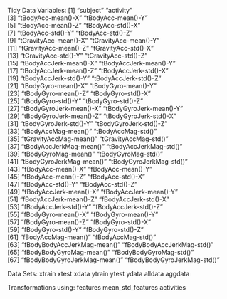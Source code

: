 Tidy Data Variables:
 [1] "subject"                     "activity"                   
 [3] "tBodyAcc-mean()-X"           "tBodyAcc-mean()-Y"          
 [5] "tBodyAcc-mean()-Z"           "tBodyAcc-std()-X"           
 [7] "tBodyAcc-std()-Y"            "tBodyAcc-std()-Z"           
 [9] "tGravityAcc-mean()-X"        "tGravityAcc-mean()-Y"       
[11] "tGravityAcc-mean()-Z"        "tGravityAcc-std()-X"        
[13] "tGravityAcc-std()-Y"         "tGravityAcc-std()-Z"        
[15] "tBodyAccJerk-mean()-X"       "tBodyAccJerk-mean()-Y"      
[17] "tBodyAccJerk-mean()-Z"       "tBodyAccJerk-std()-X"       
[19] "tBodyAccJerk-std()-Y"        "tBodyAccJerk-std()-Z"       
[21] "tBodyGyro-mean()-X"          "tBodyGyro-mean()-Y"         
[23] "tBodyGyro-mean()-Z"          "tBodyGyro-std()-X"          
[25] "tBodyGyro-std()-Y"           "tBodyGyro-std()-Z"          
[27] "tBodyGyroJerk-mean()-X"      "tBodyGyroJerk-mean()-Y"     
[29] "tBodyGyroJerk-mean()-Z"      "tBodyGyroJerk-std()-X"      
[31] "tBodyGyroJerk-std()-Y"       "tBodyGyroJerk-std()-Z"      
[33] "tBodyAccMag-mean()"          "tBodyAccMag-std()"          
[35] "tGravityAccMag-mean()"       "tGravityAccMag-std()"       
[37] "tBodyAccJerkMag-mean()"      "tBodyAccJerkMag-std()"      
[39] "tBodyGyroMag-mean()"         "tBodyGyroMag-std()"         
[41] "tBodyGyroJerkMag-mean()"     "tBodyGyroJerkMag-std()"     
[43] "fBodyAcc-mean()-X"           "fBodyAcc-mean()-Y"          
[45] "fBodyAcc-mean()-Z"           "fBodyAcc-std()-X"           
[47] "fBodyAcc-std()-Y"            "fBodyAcc-std()-Z"           
[49] "fBodyAccJerk-mean()-X"       "fBodyAccJerk-mean()-Y"      
[51] "fBodyAccJerk-mean()-Z"       "fBodyAccJerk-std()-X"       
[53] "fBodyAccJerk-std()-Y"        "fBodyAccJerk-std()-Z"       
[55] "fBodyGyro-mean()-X"          "fBodyGyro-mean()-Y"         
[57] "fBodyGyro-mean()-Z"          "fBodyGyro-std()-X"          
[59] "fBodyGyro-std()-Y"           "fBodyGyro-std()-Z"          
[61] "fBodyAccMag-mean()"          "fBodyAccMag-std()"          
[63] "fBodyBodyAccJerkMag-mean()"  "fBodyBodyAccJerkMag-std()"  
[65] "fBodyBodyGyroMag-mean()"     "fBodyBodyGyroMag-std()"     
[67] "fBodyBodyGyroJerkMag-mean()" "fBodyBodyGyroJerkMag-std()"

Data Sets:
xtrain
xtest
xdata
ytrain
ytest
ydata
alldata
aggdata

Transformations using:
features
mean_std_features
activities
